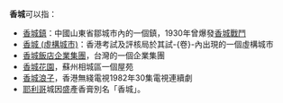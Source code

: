 {{noteTA
|1=zh-cn:杰里科;zh-tw:耶利哥;zh-hk:耶利哥;
}}
'''香城'''可以指：
*[[香城鎮|香城鎮]]：中國山東省鄒城市內的一個鎮，1930年曾爆發[[香城戰鬥|香城戰鬥]]
*[[香城_(虛構城市)|香城 (虛構城市)]]：香港考試及評核局於其試-{卷}-內出現的一個虛構城市
*[[香城飯店企業集團|香城飯店企業集團]]，台灣的一個企業集團
*[[香城花園|香城花園]]，蘇州相城區一個屋苑
*[[香城浪子|香城浪子]]，香港無綫電視1982年30集電視連續劇
*[[耶利哥|耶利哥]]城因盛產香膏別名「香城」。

{{disambig|Cat=二字亞洲相關消歧義}}